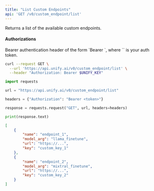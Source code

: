 ```yaml
---
title: "List Custom Endpoints"
api: 'GET /v0/custom_endpoint/list'
---
```

Returns a list of the available custom endpoints.

#### Authorizations

<ParamField header="Authorization" type="string" required="true">
  Bearer authentication header of the form `Bearer <token>`, where `<token>` is your auth token.
</ParamField>

<RequestExample>

```bash cURL
curl --request GET \
  --url 'https://api.unify.ai/v0/custom_endpoint/list' \
  --header "Authorization: Bearer $UNIFY_KEY"
```

```python Python
import requests

url = "https://api.unify.ai/v0/custom_endpoint/list"

headers = {"Authorization": "Bearer <token>"}

response = requests.request("GET", url, headers=headers)

print(response.text)
```

</RequestExample>
<ResponseExample>

```json 200
[
    {
        "name": "endpoint_1",
        "model_arg": "llama_finetune",
        "url": "https://...",
        "key": "custom_key_1"
    },
    {
        "name": "endpoint_2",
        "model_arg": "mixtral_finetune",
        "url": "https://...",
        "key": "custom_key_2"
    }
]
```

</ResponseExample>
